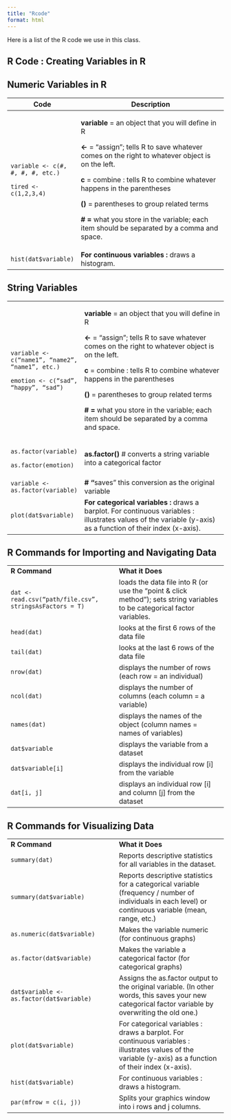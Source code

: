 ```yaml
---
title: "Rcode"
format: html
---
```


Here is a list of the R code we use in this class.

## R Code : Creating Variables in R

## Numeric Variables in R

+-----------------------------------+----------------------------------------------------------------------------------------------------+
| Code                              | Description                                                                                        |
+===================================+====================================================================================================+
| `variable <- c(#, #, #, #, etc.)` | **variable** = an object that you will define in R                                                 |
|                                   |                                                                                                    |
| `tired <- c(1,2,3,4)`             | **\<-** = “assign”; tells R to save whatever comes on the right to whatever object is on the left. |
|                                   |                                                                                                    |
|                                   | **c** = combine : tells R to combine whatever happens in the parentheses                           |
|                                   |                                                                                                    |
|                                   | **()** = parentheses to group related terms                                                        |
|                                   |                                                                                                    |
|                                   | **\# =** what you store in the variable; each item should be separated by a comma and space.       |
+-----------------------------------+----------------------------------------------------------------------------------------------------+
| `hist(dat$variable)`              | **For continuous variables :** draws a histogram.                                                  |
+-----------------------------------+----------------------------------------------------------------------------------------------------+

## String Variables

+--------------------------------------------------+-----------------------------------------------------------------------------------------------------------------------------------------------------------------+
| `variable <- c(“name1”, “name2”, “name1”, etc.)` | **variable** = an object that you will define in R                                                                                                              |
|                                                  |                                                                                                                                                                 |
| `emotion <- c(“sad”, “happy”, “sad”)`            | **\<-** = “assign”; tells R to save whatever comes on the right to whatever object is on the left.                                                              |
|                                                  |                                                                                                                                                                 |
|                                                  | **c** = combine : tells R to combine whatever happens in the parentheses                                                                                        |
|                                                  |                                                                                                                                                                 |
|                                                  | **()** = parentheses to group related terms                                                                                                                     |
|                                                  |                                                                                                                                                                 |
|                                                  | **\# =** what you store in the variable; each item should be separated by a comma and space.                                                                    |
+--------------------------------------------------+-----------------------------------------------------------------------------------------------------------------------------------------------------------------+
| `as.factor(variable)`                            | **as.factor()** \# converts a string variable into a categorical factor                                                                                         |
|                                                  |                                                                                                                                                                 |
| `as.factor(emotion)`                             |                                                                                                                                                                 |
+--------------------------------------------------+-----------------------------------------------------------------------------------------------------------------------------------------------------------------+
| `variable <- as.factor(variable)`                | **\# “**saves” this conversion as the original variable                                                                                                         |
+--------------------------------------------------+-----------------------------------------------------------------------------------------------------------------------------------------------------------------+
| `plot(dat$variable)`                             | **For categorical variables :** draws a barplot. For continuous variables :  illustrates values of the variable (y-axis) as a function of their index (x-axis). |
+--------------------------------------------------+-----------------------------------------------------------------------------------------------------------------------------------------------------------------+

## R Commands for Importing and Navigating Data

|  |  |
|----|----|
| **R Command** | **What it Does** |
| `dat <- read.csv(“path/file.csv”, stringsAsFactors = T)` | loads the data file into R (or use the “point & click method”); sets string variables to be categorical factor variables. |
| `head(dat)` | looks at the first 6 rows of the data file |
| `tail(dat)` | looks at the last 6 rows of the data file |
| `nrow(dat)` | displays the number of rows (each row = an individual) |
| `ncol(dat)` | displays the number of columns (each column = a variable) |
| `names(dat)` | displays the names of the object (column names = names of variables) |
| `dat$variable` | displays the variable from a dataset |
| `dat$variable[i]` | displays the individual row \[i\] from the variable |
| `dat[i, j]` | displays an individual row \[i\] and column \[j\] from the dataset |

## R Commands for Visualizing Data

|  |  |
|----|----|
| **R Command** | **What it Does** |
| `summary(dat)` | Reports descriptive statistics for all variables in the dataset. |
| `summary(dat$variable)` | Reports descriptive statistics for a categorical variable (frequency / number of individuals in each level) or continuous variable (mean, range, etc.) |
| `as.numeric(dat$variable)` | Makes the variable numeric (for continuous graphs) |
| `as.factor(dat$variable)` | Makes the variable a categorical factor (for categorical graphs) |
| `dat$variable <- as.factor(dat$variable)` | Assigns the as.factor output to the original variable. (In other words, this saves your new categorical factor variable by overwriting the old one.) |
| `plot(dat$variable)` | For categorical variables : draws a barplot. For continuous variables :  illustrates values of the variable (y-axis) as a function of their index (x-axis). |
| `hist(dat$variable)` | For continuous variables : draws a histogram. |
| `par(mfrow = c(i, j))` | Splits your graphics window into i rows and j columns. |
